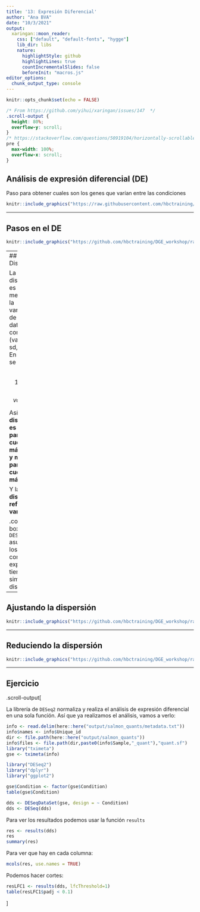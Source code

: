 ```yaml
---
title: '13: Expresión Diferencial'
author: "Ana BVA"
date: "10/3/2021"
output:
  xaringan::moon_reader:
    css: ["default", "default-fonts", "hygge"]
    lib_dir: libs
    nature:
      highlightStyle: github
      highlightLines: true
      countIncrementalSlides: false
      beforeInit: "macros.js"
editor_options: 
  chunk_output_type: console
---
```


```r
knitr::opts_chunk$set(echo = FALSE)
```


```css
/* From https://github.com/yihui/xaringan/issues/147  */
.scroll-output {
  height: 80%;
  overflow-y: scroll;
}
/* https://stackoverflow.com/questions/50919104/horizontally-scrollable-output-on-xaringan-slides */
pre {
  max-width: 100%;
  overflow-x: scroll;
}

```


## Análisis de expresión diferencial (DE)

Paso para obtener cuales son los genes que varían entre las condiciones

```r
knitr::include_graphics("https://raw.githubusercontent.com/hbctraining/DGE_workshop/master/img/de_theory.png")
```

---

## Pasos en el DE

```r
knitr::include_graphics("https://github.com/hbctraining/DGE_workshop/raw/master/img/deseq2_workflow_separate.png")
```

---
## Dispersión

La dispersión es una medida de la variabilidad de los datos como (varianza, sd, etc.). En `DESeq2` se utiliza `α`:

$$ \alpha \propto 1/mean $$ 
$$ \alpha \propto variance $$ 

Así que **La dispersión es mayor para cuentas más bajas y menor para cuenas más altas**. 

Y la **dispersión refleja la varianza**.

.content-box-red[
`DESea2` asume que los genes con similar expresión tienen similar dispersión
]

---

## Ajustando la dispersión


```r
knitr::include_graphics("https://github.com/hbctraining/DGE_workshop/raw/master/img/deseq_dispersion1.png")
```


---

## Reduciendo la dispersión

```r
knitr::include_graphics("https://github.com/hbctraining/DGE_workshop/raw/master/img/deseq_dispersion2.png")
```


---

## Ejercicio

.scroll-output[

La librería de `DESeq2` normaliza y realiza el análisis de expresión diferencial en una sola función. Así que ya realizamos el análisis, vamos a verlo:

```r
info <- read.delim(here::here("output/salmon_quants/metadata.txt"))
info$names <- info$Unique_id
dir <- file.path(here::here("output/salmon_quants"))
info$files <- file.path(dir,paste0(info$Sample,"_quant"),"quant.sf")
library("tximeta")
gse <- tximeta(info)
```


```r
library("DESeq2")
library("dplyr")
library("ggplot2")
```

```r
gse$Condition <- factor(gse$Condition)
table(gse$Condition)

dds <- DESeqDataSet(gse, design = ~ Condition)
dds <- DESeq(dds)
```

Para ver los resultados podemos usar la función `results`

```r
res <- results(dds)
res
summary(res)
```

Para ver que hay en cada columna:
```r
mcols(res, use.names = TRUE)
```

Podemos hacer cortes:
```r
resLFC1 <- results(dds, lfcThreshold=1)
table(resLFC1$padj < 0.1)
```


]


```r

```





